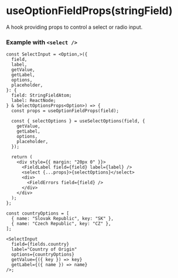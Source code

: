 
<Meta title="hooks/useOptionFieldProps" of={OptionStories} />

# useOptionFieldProps(stringField)

A hook providing props to control a select or radio input.

### Example with `<select />`

```tsx
const SelectInput = <Option,>({
  field,
  label,
  getValue,
  getLabel,
  options,
  placeholder,
}: {
  field: StringFieldAtom;
  label: ReactNode;
} & SelectOptionsProps<Option>) => {
  const props = useOptionFieldProps(field);

  const { selectOptions } = useSelectOptions(field, {
    getValue,
    getLabel,
    options,
    placeholder,
  });

  return (
    <div style={{ margin: "20px 0" }}>
      <FieldLabel field={field} label={label} />
      <select {...props}>{selectOptions}</select>
      <div>
        <FieldErrors field={field} />
      </div>
    </div>
  );
};

const countryOptions = [
  { name: "Slovak Republic", key: "SK" },
  { name: "Czech Republic", key: "CZ" },
];

<SelectInput
  field={fields.country}
  label="Country of Origin"
  options={countryOptions}
  getValue={({ key }) => key}
  getLabel={({ name }) => name}
/>;
```

<Stories />
